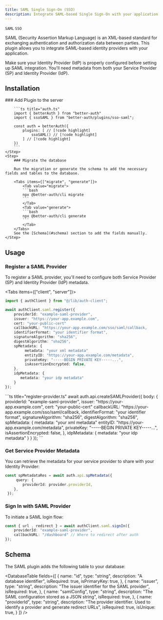 ```yaml
---
title: SAML Single Sign-On (SSO)
description: Integrate SAML-based Single Sign-On with your application.
---
```


`SAML` `SSO`

SAML (Security Assertion Markup Language) is an XML-based standard for exchanging authentication and authorization data between parties. This plugin allows you to integrate SAML-based identity providers with your application.

<Callout>
    Make sure your Identity Provider (IdP) is properly configured before setting up SAML integration. You'll need metadata from both your Service Provider (SP) and Identity Provider (IdP).
</Callout>

## Installation

<Steps>
    <Step>
        ### Add Plugin to the server

        ```ts title="auth.ts"
        import { betterAuth } from "better-auth"
        import { ssoSAML } from "better-auth/plugins/sso-saml";

        const auth = betterAuth({
            plugins: [ // [!code highlight]
                ssoSAML() // [!code highlight]
            ] // [!code highlight]
        })
        ```
    </Step>
    <Step>
        ### Migrate the database

        Run the migration or generate the schema to add the necessary fields and tables to the database.

        <Tabs items={["migrate", "generate"]}>
            <Tab value="migrate">
            ```bash
            npx @better-auth/cli migrate
            ```
            </Tab>
            <Tab value="generate">
            ```bash
            npx @better-auth/cli generate
            ```
            </Tab>
        </Tabs>
        See the [Schema](#schema) section to add the fields manually.
    </Step>
</Steps>

## Usage

### Register a SAML Provider

To register a SAML provider, you'll need to configure both Service Provider (SP) and Identity Provider (IdP) metadata.

<Tabs items={["client", "server"]}>
    <Tab value="client">
```ts title="register-provider.ts"
import { authClient } from "@/lib/auth-client";

await authClient.saml.register({
    providerId: "example-saml-provider",
    issuer: "https://your-app.example.com",
    cert: "your-public-cert"
    callbackURL: "https://your-app.example.com/sso/saml/callback,
    identifierFormat: "your identifier format",
    signatureAlgorithm: "sha256",
    digestAlgorithm: "sha256",
    spMetadata: {
         metadata: "your xml metadata" 
         entityID: "https://your-app.example.com/metadata",
         privateKey: "-----BEGIN PRIVATE KEY-----...",
         isAssertionEncrypted: false, 
    },
    idpMetadata: {
       metadata: "your idp metadata" 
    }
});
```
</Tab>

<Tab value="server">
```ts title="register-provider.ts"
 await auth.api.createSAMLProvider({
    body: {
        providerId: "example-saml-provider",
        issuer: "https://your-app.example.com",
        cert: "your-public-cert"
        callbackURL: "https://your-app.example.com/sso/saml/callback,
        identifierFormat: "your identifier format",
        signatureAlgorithm: "sha256",
        digestAlgorithm: "sha256",
        spMetadata: {
            metadata: "your xml metadata" 
            entityID: "https://your-app.example.com/metadata",
            privateKey: "-----BEGIN PRIVATE KEY-----...",
            isAssertionEncrypted: false, 
        },
        idpMetadata: {
            metadata: "your idp metadata" 
        }
    }
});
```
</Tab>
</Tabs>

### Get Service Provider Metadata
 
You can retrieve the metadata for your service provider to share with your Identity Provider:

```ts
const spMetadataRes = await auth.api.spMetadata({
     query: {
        providerId: provider.providerId,
    },
 });
```


### Sign In with SAML Provider

To initiate a SAML login flow:

```ts 
const { url , redirect } = await authClient.saml.signIn({
    providerId: "example-saml-provider",
    callbackURL: "/dashboard" // Where to redirect after auth
}); 
```


## Schema

The SAML plugin adds the following table to your database:

<DatabaseTable
    fields={[
        {
            name: "id",
            type: "string",
            description: "A database identifier",
            isRequired: true,
            isPrimaryKey: true,
        },
        {
            name: "issuer",
            type: "string",
            description: "The issuer identifier for the SAML provider",
            isRequired: true,
        },
        {
            name: "samlConfig",
            type: "string",
            description: "The SAML configuration stored as a JSON string",
            isRequired: true,
        },
        {
            name: "providerId",
            type: "string",
            description: "The provider identifier. Used to identify a provider and generate redirect URLs",
            isRequired: true,
            isUnique: true,
        }
    ]}
/>						
